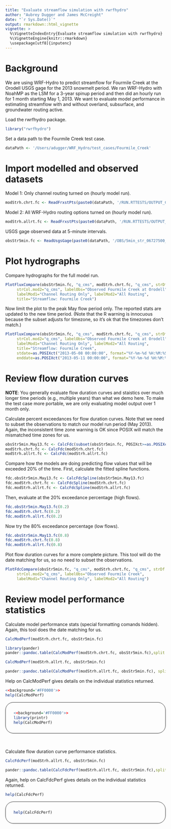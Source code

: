 ```yaml
---
title: "Evaluate streamflow simulation with rwrfhydro"
author: "Aubrey Dugger and James McCreight"
date: "`r Sys.Date()`"
output: rmarkdown::html_vignette
vignette: >
  %\VignetteIndexEntry{Evaluate streamflow simulation with rwrfhydro}
  %\VignetteEngine{knitr::rmarkdown}
  \usepackage[utf8]{inputenc}
---
```


# Background
We are using WRF-Hydro to predict streamflow for Fourmile Creek at the Orodell USGS gage for the 2013 snowmelt period. We ran WRF-Hydro with NoahMP as the LSM for a 3-year spinup period and then did an hourly run for 1 month starting May 1, 2013. We want to evaluate model performance in estimating streamflow with and without overland, subsurface, and groundwater routing active.

Load the rwrfhydro package. 
```r
library("rwrfhydro")
```

Set a data path to the Fourmile Creek test case.
```r
dataPath <- '/Users/adugger/WRF_Hydro/test_cases/Fourmile_Creek'
```


# Import modelled and observed datasets

Model 1: Only channel routing turned on (hourly model run).
```r
modStrh.chrt.fc <- ReadFrxstPts(paste0(dataPath, '/RUN.RTTESTS/OUTPUT_CHRT/frxst_pts_out.txt'))
```

Model 2: All WRF-Hydro routing options turned on (hourly model run).
```r
modStrh.allrt.fc <- ReadFrxstPts(paste0(dataPath, '/RUN.RTTESTS/OUTPUT_ALLRT/frxst_pts_out.txt'))
```

USGS gage observed data at 5-minute intervals.
```r
obsStr5min.fc <- ReadUsgsGage(paste0(dataPath, '/OBS/5min_str_06727500_110401_140810.txt'))
```


# Plot hydrographs 

Compare hydrographs for the full model run.
```r
PlotFluxCompare(obsStr5min.fc, "q_cms", modStrh.chrt.fc, "q_cms", strDf.mod2=modStrh.allrt.fc, 
     strCol.mod2="q_cms", labelObs="Observed Fourmile Creek at Orodell", 
     labelMod1="Channel Routing Only", labelMod2="All Routing", 
     title="Streamflow: Fourmile Creek")
```

Now limit the plot to the peak May flow period only. The reported stats are updated to the new time period. (Note that the R warning is innocuous because the subset adjusts for timezone, so it's ok that the timezones don't match.)
```r
PlotFluxCompare(obsStr5min.fc, "q_cms", modStrh.chrt.fc, "q_cms", strDf.mod2=modStrh.allrt.fc, 
     strCol.mod2="q_cms", labelObs="Observed Fourmile Creek at Orodell", 
     labelMod1="Channel Routing Only", labelMod2="All Routing", 
     title="Streamflow: Fourmile Creek", 
     stdate=as.POSIXct("2013-05-08 00:00:00", format="%Y-%m-%d %H:%M:%S", tz="UTC"), 
     enddate=as.POSIXct("2013-05-11 00:00:00", format="%Y-%m-%d %H:%M:%S", tz="UTC"))
```

# Review flow duration curves

<b>NOTE</b>: You generally evaluate flow duration curves and staistics over much longer time periods (e.g., multiple years) than what we demo here. To make the test case more portable, we are only evaluating model output over 1 month only. 

Calculate percent exceedances for flow duration curves. Note that we need to subset the observations to match our model run period (May 2013). Again, the inconsistent time zone warning is OK since POSIX will match the mismatched time zones for us.
```r
obsStr5min.May13.fc <- CalcFdc(subset(obsStr5min.fc, POSIXct>=as.POSIXct("2013-05-01", format="%Y-%m-%d", tz="UTC") & POSIXct<=as.POSIXct("2013-05-31", format="%Y-%m-%d", tz="UTC")))
modStrh.chrt.fc <- CalcFdc(modStrh.chrt.fc)
modStrh.allrt.fc <- CalcFdc(modStrh.allrt.fc)
```

Compare how the models are doing predicting flow values that will be exceeded 20% of the time.
First, calculate the fitted spline functions.
```r
fdc.obsStr5min.May13.fc <- CalcFdcSpline(obsStr5min.May13.fc)
fdc.modStrh.chrt.fc <- CalcFdcSpline(modStrh.chrt.fc)
fdc.modStrh.allrt.fc <- CalcFdcSpline(modStrh.allrt.fc)
```

Then, evaluate at the 20% exceedance percentage (high flows).
```r
fdc.obsStr5min.May13.fc(0.2)
fdc.modStrh.chrt.fc(0.2)
fdc.modStrh.allrt.fc(0.2)
```

Now try the 80% exceedance percentage (low flows).
```r
fdc.obsStr5min.May13.fc(0.8)
fdc.modStrh.chrt.fc(0.8)
fdc.modStrh.allrt.fc(0.8)
```

Plot flow duration curves for a more complete picture. This tool will do the date matching for us, so no need to subset the observations.
```r
PlotFdcCompare(obsStr5min.fc, "q_cms", modStrh.chrt.fc, "q_cms", strDf.mod2=modStrh.allrt.fc, 
     strCol.mod2="q_cms", labelObs="Observed Fourmile Creek", 
     labelMod1="Channel Routing Only", labelMod2="All Routing")
```


# Review model performance statistics

Calculate model performance stats (special formatting comands hidden). Again, this tool does the date matching for us.
```r
CalcModPerf(modStrh.chrt.fc, obsStr5min.fc)
```

```r
library(pander)
pander::pandoc.table(CalcModPerf(modStrh.chrt.fc, obsStr5min.fc),split.table=Inf)
```

```r
CalcModPerf(modStrh.allrt.fc, obsStr5min.fc)
```

```r
pander::pandoc.table(CalcModPerf(modStrh.allrt.fc, obsStr5min.fc), split.table=Inf)
```

Help on CalcModPerf gives details on the individual statistics returned.
```r
<<background='#FF0000'>>
help(CalcModPerf)
```

<div style="border:1px solid; border-radius: 25px; padding: 12px 25px;">
```r
<<background='#FF0000'>>
library(printr)
help(CalcModPerf)
```
</div>
<br><br>
Calculate flow duration curve performance statistics.
```r
CalcFdcPerf(modStrh.allrt.fc, obsStr5min.fc)
```

```r
pander::pandoc.table(CalcFdcPerf(modStrh.allrt.fc, obsStr5min.fc),split.table=Inf)
```

Again, help on CalcFdcPerf gives details on the individual statistics returned.
```r
help(CalcFdcPerf)
```
<div style="border:1px solid; border-radius: 25px; padding: 12px 25px;">
```r
help(CalcFdcPerf)
```
</div>